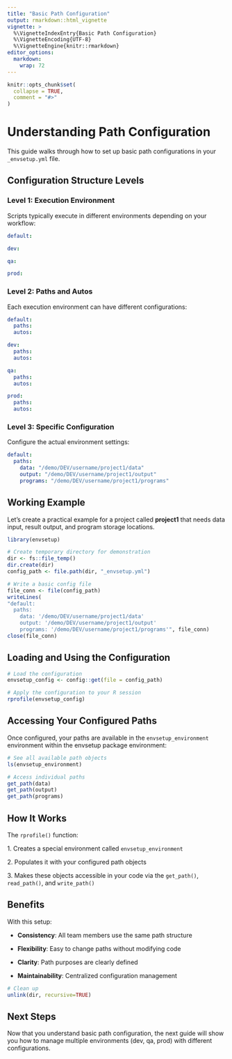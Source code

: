 ```yaml
---
title: "Basic Path Configuration"
output: rmarkdown::html_vignette
vignette: >
  %\VignetteIndexEntry{Basic Path Configuration}
  %\VignetteEncoding{UTF-8}
  %\VignetteEngine{knitr::rmarkdown}
editor_options: 
  markdown: 
    wrap: 72
---
```


```r
knitr::opts_chunk$set(
  collapse = TRUE,
  comment = "#>"
)
```

# Understanding Path Configuration

This guide walks through how to set up basic path configurations in your
`_envsetup.yml` file.

## Configuration Structure Levels

### Level 1: Execution Environment

Scripts typically execute in different environments depending on your
workflow:

``` yaml
default:

dev:

qa:

prod:
```

### Level 2: Paths and Autos

Each execution environment can have different configurations:

``` yaml
default:
  paths:
  autos:

dev:
  paths:
  autos:

qa:
  paths:
  autos:

prod:
  paths:
  autos:
```

### Level 3: Specific Configuration

Configure the actual environment settings:

``` yaml
default:
  paths:
    data: "/demo/DEV/username/project1/data"
    output: "/demo/DEV/username/project1/output"
    programs: "/demo/DEV/username/project1/programs"
```

## Working Example

Let's create a practical example for a project called **project1** that
needs data input, result output, and program storage locations.

```r
library(envsetup)

# Create temporary directory for demonstration
dir <- fs::file_temp()
dir.create(dir)
config_path <- file.path(dir, "_envsetup.yml")

# Write a basic config file
file_conn <- file(config_path)
writeLines(
"default:
  paths:
    data: '/demo/DEV/username/project1/data'
    output: '/demo/DEV/username/project1/output'
    programs: '/demo/DEV/username/project1/programs'", file_conn)
close(file_conn)
```

## Loading and Using the Configuration

```r
# Load the configuration
envsetup_config <- config::get(file = config_path)

# Apply the configuration to your R session
rprofile(envsetup_config)
```

## Accessing Your Configured Paths

Once configured, your paths are available in the `envsetup_environment`
environment within the envsetup package environment:

```r
# See all available path objects
ls(envsetup_environment)

# Access individual paths
get_path(data)
get_path(output)
get_path(programs)
```

## How It Works

The `rprofile()` function:

1\. Creates a special environment called `envsetup_environment`

2\. Populates it with your configured path objects

3\. Makes these objects accessible in your code via the `get_path()`,
`read_path()`, and `write_path()`

## Benefits

With this setup:

-   **Consistency**: All team members use the same path structure

-   **Flexibility**: Easy to change paths without modifying code

-   **Clarity**: Path purposes are clearly defined

-   **Maintainability**: Centralized configuration management

```r
# Clean up
unlink(dir, recursive=TRUE)
```

## Next Steps

Now that you understand basic path configuration, the next guide will
show you how to manage multiple environments (dev, qa, prod) with
different configurations.
